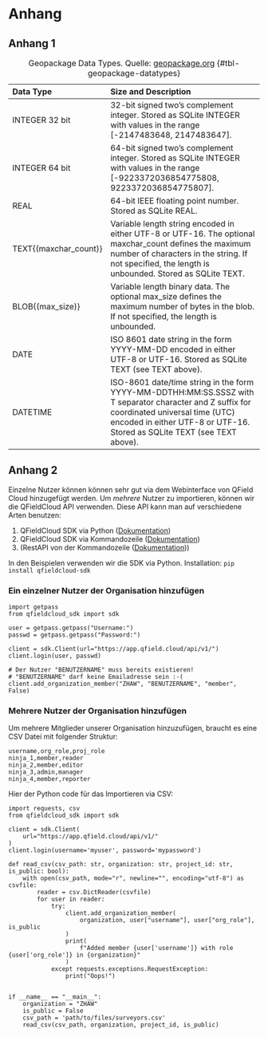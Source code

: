 
# Anhang

## Anhang 1


| Data Type             | Size and Description                                                                                                                                                                                                                                                                                                                                                                                                                                                                                                     |
|:----------------------|:-------------------------------------------------------------------------------------------------------------------------------------------------------------------------------------------------------------------------------------------------------------------------------------------------------------------------------------------------------------------------------------------------------------------------------------------------------------------------------------------------------------------------|
| INTEGER 32 bit             | 32-bit signed two’s complement integer. Stored as SQLite INTEGER with values in the range [-2147483648, 2147483647].                                                                                                                                                                                                                                                                                                                                                                                                     |
| INTEGER 64 bit         | 64-bit  signed two’s complement integer. Stored as SQLite INTEGER with values  in the range [-9223372036854775808, 9223372036854775807].                                                                                                                                                                                                                                                                                                                                                                                 |
| REAL          | 64-bit IEEE floating point number. Stored as SQLite REAL.                                                                                                                                                                                                                                                                                                                                                                                                                                                                |
| TEXT{(maxchar_count)} | Variable length string encoded in either UTF-8 or UTF-16. The optional maxchar_count defines the maximum number of characters in  the string. If not specified, the length is unbounded. Stored as  SQLite TEXT. |
| BLOB{(max_size)}      | Variable  length binary data. The optional max_size defines the maximum number of  bytes in the blob. If not specified, the length is unbounded.                                                                                                                                                                                                        |
| DATE                  | ISO 8601 date string in the form YYYY-MM-DD encoded in either UTF-8 or UTF-16. Stored as SQLite TEXT (see TEXT above).                                                                                                                                                                                                                                                                                                                                                                                             |
| DATETIME              | ISO-8601  date/time string in the form YYYY-MM-DDTHH:MM:SS.SSSZ with T separator  character and Z suffix for coordinated universal time (UTC) encoded in  either UTF-8 or UTF-16. Stored as SQLite TEXT (see TEXT above).                                                                                                                                                                                                                                                                                                |
: Geopackage Data Types. Quelle: [geopackage.org](https://www.geopackage.org/spec140/index.html) {#tbl-geopackage-datatypes}



## Anhang 2  {#sec-python-sdk}

Einzelne Nutzer können können sehr gut via dem Webinterface von QField Cloud hinzugefügt werden. Um *mehrere* Nutzer zu importieren, können wir die QFieldCloud API verwenden. Diese API kann man auf verschiedene Arten benutzen:

1. QFieldCloud SDK via Python ([Dokumentation](https://opengisch.github.io/qfieldcloud-sdk-python/))
2. QFieldCloud SDK via Kommandozeile ([Dokumentation](https://opengisch.github.io/qfieldcloud-sdk-python/>))
3. (RestAPI von der Kommandozeile ([Dokumentation](https://docs.qfield.org/reference/qfieldcloud/api/>)))


In den Beispielen verwenden wir die SDK via Python. Installation: `pip install qfieldcloud-sdk`


### Ein einzelner Nutzer der Organisation hinzufügen

```.python
import getpass
from qfieldcloud_sdk import sdk

user = getpass.getpass("Username:")
passwd = getpass.getpass("Password:")

client = sdk.Client(url="https://app.qfield.cloud/api/v1/")
client.login(user, passwd)

# Der Nutzer "BENUTZERNAME" muss bereits existieren!
# "BENUTZERNAME" darf keine Emailadresse sein :-(
client.add_organization_member("ZHAW", "BENUTZERNAME", "member", False) 
```


### Mehrere Nutzer der Organisation hinzufügen


Um mehrere Mitglieder unserer Organisation hinzuzufügen, braucht es eine CSV Datei mit folgender Struktur:

```.text
username,org_role,proj_role
ninja_1,member,reader
ninja_2,member,editor
ninja_3,admin,manager
ninja_4,member,reporter
```

Hier der Python code für das Importieren via CSV:


```.python
import requests, csv
from qfieldcloud_sdk import sdk

client = sdk.Client(
    url="https://app.qfield.cloud/api/v1/"
)
client.login(username='myuser', password='mypassword')

def read_csv(csv_path: str, organization: str, project_id: str, is_public: bool):
    with open(csv_path, mode="r", newline="", encoding="utf-8") as csvfile:
        reader = csv.DictReader(csvfile)
        for user in reader:
            try:
                client.add_organization_member(
                    organization, user["username"], user["org_role"], is_public
                )
                print(
                    f"Added member {user['username']} with role {user['org_role']} in {organization}"
                )
            except requests.exceptions.RequestException:
                print("Oops!")


if __name__ == "__main__":
    organization = "ZHAW"
    is_public = False
    csv_path = 'path/to/files/surveyors.csv'
    read_csv(csv_path, organization, project_id, is_public)

```



